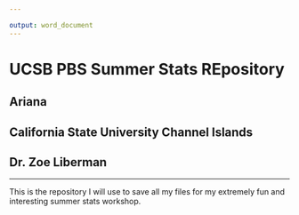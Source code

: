 ```yaml
---

output: word_document
---
```

# UCSB PBS Summer Stats REpository 

## Ariana 
## California State University Channel Islands 
## Dr. Zoe Liberman 

***

This is the repository I will use to save all my files for my extremely fun and interesting summer stats workshop. 
